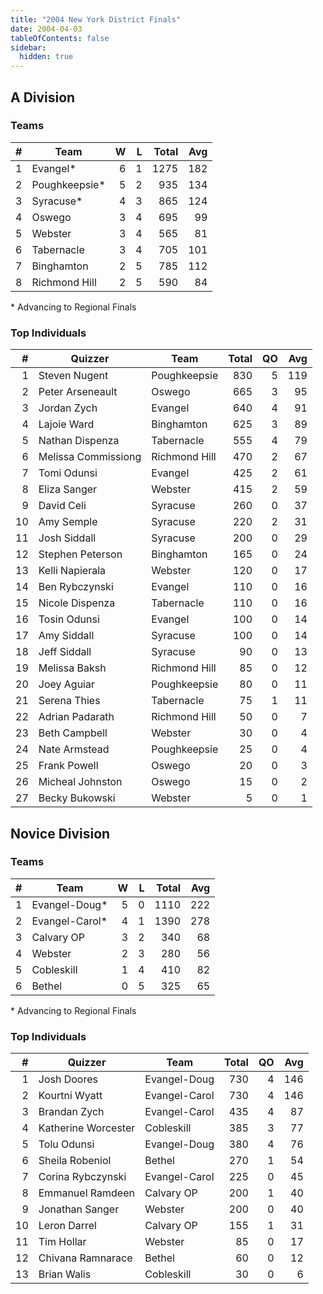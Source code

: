 ```yaml
---
title: "2004 New York District Finals"
date: 2004-04-03
tableOfContents: false
sidebar:
  hidden: true
---
```


## A Division

### Teams

|    # | Team          |    W |    L | Total |  Avg |
| ---: | ------------- | ---: | ---: | ----: | ---: |
|    1 | Evangel*      |    6 |    1 |  1275 |  182 |
|    2 | Poughkeepsie* |    5 |    2 |   935 |  134 |
|    3 | Syracuse*     |    4 |    3 |   865 |  124 |
|    4 | Oswego        |    3 |    4 |   695 |   99 |
|    5 | Webster       |    3 |    4 |   565 |   81 |
|    6 | Tabernacle    |    3 |    4 |   705 |  101 |
|    7 | Binghamton    |    2 |    5 |   785 |  112 |
|    8 | Richmond Hill |    2 |    5 |   590 |   84 |

\* Advancing to Regional Finals

### Top Individuals

|    # | Quizzer             | Team          | Total |   QO |  Avg |
| ---: | ------------------- | ------------- | ----: | ---: | ---: |
|    1 | Steven Nugent       | Poughkeepsie  |   830 |    5 |  119 |
|    2 | Peter Arseneault    | Oswego        |   665 |    3 |   95 |
|    3 | Jordan Zych         | Evangel       |   640 |    4 |   91 |
|    4 | Lajoie Ward         | Binghamton    |   625 |    3 |   89 |
|    5 | Nathan Dispenza     | Tabernacle    |   555 |    4 |   79 |
|    6 | Melissa Commissiong | Richmond Hill |   470 |    2 |   67 |
|    7 | Tomi Odunsi         | Evangel       |   425 |    2 |   61 |
|    8 | Eliza Sanger        | Webster       |   415 |    2 |   59 |
|    9 | David Celi          | Syracuse      |   260 |    0 |   37 |
|   10 | Amy Semple          | Syracuse      |   220 |    2 |   31 |
|   11 | Josh Siddall        | Syracuse      |   200 |    0 |   29 |
|   12 | Stephen Peterson    | Binghamton    |   165 |    0 |   24 |
|   13 | Kelli Napierala     | Webster       |   120 |    0 |   17 |
|   14 | Ben Rybczynski      | Evangel       |   110 |    0 |   16 |
|   15 | Nicole Dispenza     | Tabernacle    |   110 |    0 |   16 |
|   16 | Tosin Odunsi        | Evangel       |   100 |    0 |   14 |
|   17 | Amy Siddall         | Syracuse      |   100 |    0 |   14 |
|   18 | Jeff Siddall        | Syracuse      |    90 |    0 |   13 |
|   19 | Melissa Baksh       | Richmond Hill |    85 |    0 |   12 |
|   20 | Joey Aguiar         | Poughkeepsie  |    80 |    0 |   11 |
|   21 | Serena Thies        | Tabernacle    |    75 |    1 |   11 |
|   22 | Adrian Padarath     | Richmond Hill |    50 |    0 |    7 |
|   23 | Beth Campbell       | Webster       |    30 |    0 |    4 |
|   24 | Nate Armstead       | Poughkeepsie  |    25 |    0 |    4 |
|   25 | Frank Powell        | Oswego        |    20 |    0 |    3 |
|   26 | Micheal Johnston    | Oswego        |    15 |    0 |    2 |
|   27 | Becky Bukowski      | Webster       |     5 |    0 |    1 |

## Novice Division

### Teams

|    # | Team           |    W |    L | Total |  Avg |
| ---: | -------------- | ---: | ---: | ----: | ---: |
|    1 | Evangel-Doug*  |    5 |    0 |  1110 |  222 |
|    2 | Evangel-Carol* |    4 |    1 |  1390 |  278 |
|    3 | Calvary OP     |    3 |    2 |   340 |   68 |
|    4 | Webster        |    2 |    3 |   280 |   56 |
|    5 | Cobleskill     |    1 |    4 |   410 |   82 |
|    6 | Bethel         |    0 |    5 |   325 |   65 |

\* Advancing to Regional Finals

### Top Individuals

|    # | Quizzer             | Team          | Total |   QO |  Avg |
| ---: | ------------------- | ------------- | ----: | ---: | ---: |
|    1 | Josh Doores         | Evangel-Doug  |   730 |    4 |  146 |
|    2 | Kourtni Wyatt       | Evangel-Carol |   730 |    4 |  146 |
|    3 | Brandan Zych        | Evangel-Carol |   435 |    4 |   87 |
|    4 | Katherine Worcester | Cobleskill    |   385 |    3 |   77 |
|    5 | Tolu Odunsi         | Evangel-Doug  |   380 |    4 |   76 |
|    6 | Sheila Robeniol     | Bethel        |   270 |    1 |   54 |
|    7 | Corina Rybczynski   | Evangel-Carol |   225 |    0 |   45 |
|    8 | Emmanuel Ramdeen    | Calvary OP    |   200 |    1 |   40 |
|    9 | Jonathan Sanger     | Webster       |   200 |    0 |   40 |
|   10 | Leron Darrel        | Calvary OP    |   155 |    1 |   31 |
|   11 | Tim Hollar          | Webster       |    85 |    0 |   17 |
|   12 | Chivana Ramnarace   | Bethel        |    60 |    0 |   12 |
|   13 | Brian Walis         | Cobleskill    |    30 |    0 |    6 |


